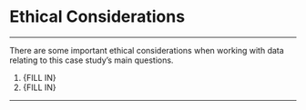 <!--
List any important bioethics considerations when performing an analysis like this or working with data like this.

See doi: 10.1007/s41649-019-00099-x and https://depts.washington.edu/bhdept/ethics-medicine/bioethics-topics/articles/principles-bioethics for principles and considerations.
Examples may include: how identifiable (or re-identifiable) is your data? cell lines or consent? specific considerations for a specific population?
-->


# **Ethical Considerations**
***

There are some important ethical considerations when working with data relating to this case study's main questions.

1. {FILL IN}
1. {FILL IN}

***

<!--
Consider incorporating a checklist of statements that learners should answer/discuss for every case study for bioethics principles.
-->
